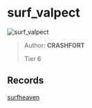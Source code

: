 
# surf_valpect

![surf_valpect](https://raw.githubusercontent.com/Sayt123/SurfMapPics/Maps-and-bonuses/csgo/surf_valpect.jpg)

> Author: **CRASHFORT**
>
> Tier 6

## Records

[surfheaven](https://surfheaven.eu/map/surf_valpect)
